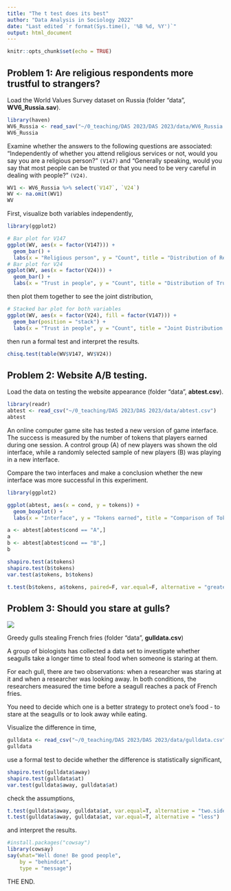 ```yaml
---
title: "The t test does its best"
author: "Data Analysis in Sociology 2022"
date: "Last edited `r format(Sys.time(), '%B %d, %Y')`"
output: html_document
---
```


```r
knitr::opts_chunk$set(echo = TRUE)
```

## Problem 1: Are religious respondents more trustful to strangers?

Load the World Values Survey dataset on Russia (folder “data”, **WV6_Russia.sav**).

```r
library(haven)
WV6_Russia <- read_sav("~/0_teaching/DAS 2023/DAS 2023/data/WV6_Russia.sav")
WV6_Russia
```

Examine whether the answers to the following questions are associated: “Independently of whether you attend religious services or not, would you say you are a religious person?” `(V147)` and “Generally speaking, would you say that most people can be trusted or that you need to be very careful in dealing with people?” `(V24)`.

```r
WV1 <- WV6_Russia %>% select(`V147`, `V24`)
WV <- na.omit(WV1)
WV
```


First, visualize both variables independently, 

```r
library(ggplot2)

# Bar plot for V147
ggplot(WV, aes(x = factor(V147))) + 
  geom_bar() +
  labs(x = "Religious person", y = "Count", title = "Distribution of Religious Person Variable")
# Bar plot for V24
ggplot(WV, aes(x = factor(V24))) + 
  geom_bar() +
  labs(x = "Trust in people", y = "Count", title = "Distribution of Trust in People Variable")
```

then plot them together to see the joint distribution, 

```r
# Stacked bar plot for both variables
ggplot(WV, aes(x = factor(V24), fill = factor(V147))) +
  geom_bar(position = "stack") +
  labs(x = "Trust in people", y = "Count", title = "Joint Distribution of Religious Person and Trust in People Variables", fill = "Religious Person")
```

then run a formal test and interpret the results.

```r
chisq.test(table(WV$V147, WV$V24))
```



## Problem 2: Website A/B testing.

Load the data on testing the website appearance (folder “data”, **abtest.csv**).

```r
library(readr)
abtest <- read_csv("~/0_teaching/DAS 2023/DAS 2023/data/abtest.csv")
abtest
```

An online computer game site has tested a new version of game interface. The success is measured by the number of tokens that players earned during one session. A control group (A) of new players was shown the old interface, while a randomly selected sample of new players (B) was playing in a new interface.

Compare the two interfaces and make a conclusion whether the new interface was more successful in this experiment.

```r
library(ggplot2)

ggplot(abtest, aes(x = cond, y = tokens)) +
  geom_boxplot() +
  labs(x = "Interface", y = "Tokens earned", title = "Comparison of Tokens Earned by Interface")
```


```r
a <- abtest[abtest$cond == "A",]
a
b <- abtest[abtest$cond == "B",]
b
```


```r
shapiro.test(a$tokens)
shapiro.test(b$tokens)
var.test(a$tokens, b$tokens)
```
```r
t.test(b$tokens, a$tokens, paired=F, var.equal=F, alternative = "greater")
```



## Problem 3: Should you stare at gulls? 

![](https://cdn.mos.cms.futurecdn.net/N2coVNpAZeYjBeNi7dcoCJ.jpg)

Greedy gulls stealing French fries (folder “data”, **gulldata.csv**)

A group of biologists has collected a data set to investigate whether seagulls take a longer time to steal food when someone is staring at them. 

For each gull, there are two observations: when a researcher was staring at it and when a researcher was looking away. In both conditions, the researchers measured the time before a seagull reaches a pack of French fries.

You need to decide which one is a better strategy to protect one's food - to stare at the seagulls or to look away while eating.

Visualize the difference in time, 

```r
gulldata <- read_csv("~/0_teaching/DAS 2023/DAS 2023/data/gulldata.csv")
gulldata
```

use a formal test to decide whether the difference is statistically significant, 

```r
shapiro.test(gulldata$away)
shapiro.test(gulldata$at)
var.test(gulldata$away, gulldata$at)
```

check the assumptions, 

```r
t.test(gulldata$away, gulldata$at, var.equal=T, alternative = "two.sided")
t.test(gulldata$away, gulldata$at, var.equal=T, alternative = "less")
```

and interpret the results.


```r
#install.packages("cowsay")
library(cowsay)
say(what="Well done! Be good people", 
    by = "behindcat", 
    type = "message")
```



THE END.